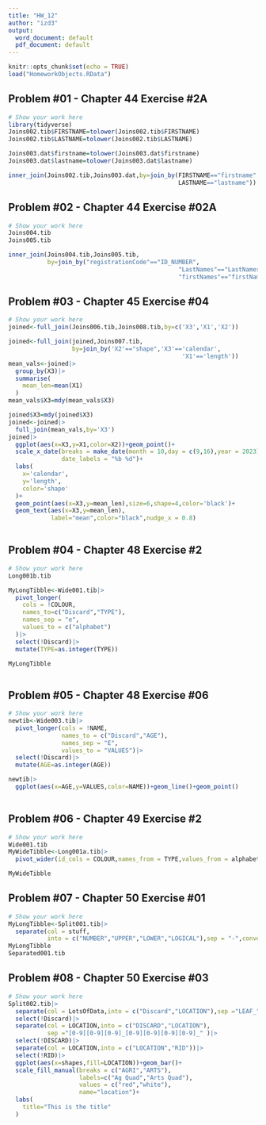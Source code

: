 ```yaml
---
title: "HW_12"
author: "izd3"
output:
  word_document: default
  pdf_document: default
---
```


```r
knitr::opts_chunk$set(echo = TRUE)
load("HomeworkObjects.RData")
```

\newpage

\newpage

## Problem #01 - Chapter 44 Exercise #2A 

```r
# Show your work here
library(tidyverse)
Joins002.tib$FIRSTNAME=tolower(Joins002.tib$FIRSTNAME)
Joins002.tib$LASTNAME=tolower(Joins002.tib$LASTNAME)

Joins003.dat$firstname=tolower(Joins003.dat$firstname)
Joins003.dat$lastname=tolower(Joins003.dat$lastname)

inner_join(Joins002.tib,Joins003.dat,by=join_by(FIRSTNAME=="firstname",
                                                LASTNAME=="lastname"))


```

\newpage

## Problem #02 - Chapter 44 Exercise #02A 

```r
# Show your work here
Joins004.tib
Joins005.tib

inner_join(Joins004.tib,Joins005.tib,
           by=join_by("registrationCode"=="ID_NUMBER",
                                                "LastNames"=="LastNames",
                                                "firstNames"=="firstNames"))


```

\newpage

## Problem #03 - Chapter 45 Exercise #04
```r
# Show your work here
joined<-full_join(Joins006.tib,Joins008.tib,by=c('X3','X1','X2'))

joined<-full_join(joined,Joins007.tib,
                  by=join_by('X2'=="shape",'X3'=='calendar',
                                                 'X1'=='length'))
mean_vals<-joined|>
  group_by(X3)|>
  summarise(
    mean_len=mean(X1)
  )
mean_vals$X3=mdy(mean_vals$X3)

joined$X3=mdy(joined$X3)
joined<-joined|>
  full_join(mean_vals,by='X3')
joined|>
  ggplot(aes(x=X3,y=X1,color=X2))+geom_point()+
  scale_x_date(breaks = make_date(month = 10,day = c(9,16),year = 2023),
               date_labels = "%b %d")+
  labs(
    x='calendar',
    y='length',
    color='shape'
  )+
  geom_point(aes(x=X3,y=mean_len),size=6,shape=4,color='black')+
  geom_text(aes(x=X3,y=mean_len),
            label="mean",color="black",nudge_x = 0.8)
  


```

\newpage

## Problem #04 - Chapter 48 Exercise #2 

```r
# Show your work here
Long001b.tib

MyLongTibble<-Wide001.tib|>
  pivot_longer(
    cols = !COLOUR,
    names_to=c("Discard","TYPE"),
    names_sep = "e",
    values_to = c("alphabet")
  )|>
  select(!Discard)|>
  mutate(TYPE=as.integer(TYPE))

MyLongTibble



```


\newpage

## Problem #05 - Chapter 48 Exercise #06  

```r
# Show your work here
newtib<-Wide003.tib|>
  pivot_longer(cols = !NAME,
               names_to = c("Discard","AGE"),
               names_sep = "E",
               values_to = "VALUES")|>
  select(!Discard)|>
  mutate(AGE=as.integer(AGE))

newtib|>
  ggplot(aes(x=AGE,y=VALUES,color=NAME))+geom_line()+geom_point()
  

```


\newpage

## Problem #06 - Chapter 49 Exercise #2 

```r
# Show your work here
Wide001.tib
MyWideTibble<-Long001a.tib|>
  pivot_wider(id_cols = COLOUR,names_from = TYPE,values_from = alphabet)

MyWideTibble

```

\newpage

## Problem #07 - Chapter 50 Exercise #01   

```r
# Show your work here
MyLongTibble<-Split001.tib|>
  separate(col = stuff,
           into = c("NUMBER","UPPER","LOWER","LOGICAL"),sep = "-",convert = T)
MyLongTibble
Separated001.tib

```


\newpage

## Problem #08 - Chapter 50 Exercise #03 

```r
# Show your work here
Split002.tib|>
  separate(col = LotsOfData,into = c("Discard","LOCATION"),sep ="LEAF_" )|>
  select(!Discard)|>
  separate(col = LOCATION,into = c("DISCARD","LOCATION"),
           sep ="[0-9][0-9][0-9]_[0-9][0-9][0-9][0-9]_" )|>
  select(!DISCARD)|>
  separate(col = LOCATION,into = c("LOCATION","RID"))|>
  select(!RID)|>
  ggplot(aes(x=shapes,fill=LOCATION))+geom_bar()+
  scale_fill_manual(breaks = c("AGRI","ARTS"),
                    labels=c("Ag Quad","Arts Quad"),
                    values = c("red","white"),
                    name="location")+
  labs(
    title="This is the title"
  )

```